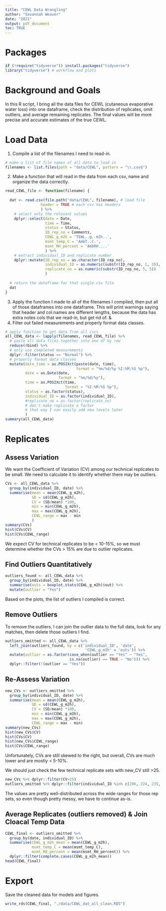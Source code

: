```yaml
---
title: "CEWL Data Wrangling"
author: "Savannah Weaver"
date: "2021"
output: pdf_document
toc: TRUE
---
```



# Packages

```r
if (!require("tidyverse")) install.packages("tidyverse")
library("tidyverse") # workflow and plots
```


# Background and Goals

In this R script, I bring all the data files for CEWL (cutaneous evaporative water loss) into one dataframe, check the distribution of replicates, omit outliers, and average remaining replicates. The final values will be more precise and accurate estimates of the true CEWL.


# Load Data

1. Compile a list of the filenames I need to read-in.

```r
# make a list of file names of all data to load in
filenames <- list.files(path = "data/CEWL", pattern = "\\.csv$")
```

2. Make a function that will read in the data from each csv, name and organize the data correctly. 

```r
read_CEWL_file <- function(filename) {
  
  dat <- read.csv(file.path("data/CEWL", filename), # load file
                header = TRUE # each csv has headers
                ) %>%
    # select only the relevant values
    dplyr::select(date = Date, 
                  time = Time, 
                  status = Status,
                  ID_rep_no = Comments,
                  CEWL_g_m2h = 'TEWL..g..m2h..', 
                  msmt_temp_C = 'AmbT..C.', 
                  msmt_RH_percent = 'AmbRH....'
                  ) %>%
    # extract individual_ID and replicate number
    dplyr::mutate(ID_rep_no = as.character(ID_rep_no),
                  individual_ID = as.numeric(substr(ID_rep_no, 1, 3)),
                  replicate_no = as.numeric(substr(ID_rep_no, 5, 5))
                  )
  
  # return the dataframe for that single csv file
  dat
}
```

3. Apply the function I made to all of the filenames I compiled, then put all of those dataframes into one dataframe. This will print warnings saying that header and col.names are different lengths, because the data has extra notes cols that we read-in, but get rid of.
&
4. Filter out failed measurements and properly format data classes.

```r
# apply function to get data from all csvs
all_CEWL_data <- lapply(filenames, read_CEWL_file) %>%
  # paste all data files together into one df by row
  reduce(rbind) %>%
  # only use completed measurements
  dplyr::filter(status == "Normal") %>%
  # properly format data classes
  mutate(date_time = as.POSIXct(paste(date, time), 
                                format = "%m/%d/%y %I:%M:%S %p"),
         date = as.Date(date, 
                        format = "%m/%d/%y"),
         time = as.POSIXct(time, 
                           format = "%I:%M:%S %p"),
         status = as.factor(status),
         individual_ID = as.factor(individual_ID),
         #replicate_no = as.factor(replicate_no)
         # don't make replicate a factor
         # that way I can easily add new levels later
         )
summary(all_CEWL_data)
```





# Replicates

## Assess Variation

We want the Coefficient of Variation (CV) among our technical replicates to be small. We need to calculate it to identify whether there may be outliers.

```r
CVs <- all_CEWL_data %>%
  group_by(individual_ID, date) %>%
  summarise(mean = mean(CEWL_g_m2h),
            SD = sd(CEWL_g_m2h),
            CV = (SD/mean) *100,
            min = min(CEWL_g_m2h),
            max = max(CEWL_g_m2h),
            CEWL_range = max - min
            )
summary(CVs)
hist(CVs$CV)
hist(CVs$CEWL_range) 
```

We expect CV for technical replicates to be < 10-15%, so we must determine whether the CVs > 15% are due to outlier replicates.



## Find Outliers Quantitatively

```r
outliers_found <- all_CEWL_data %>%
  group_by(individual_ID, date) %>%
  summarise(outs = boxplot.stats(CEWL_g_m2h)$out) %>%
  mutate(outlier = "Yes")
```

Based on the plots, the list of outliers I compiled is correct.


## Remove Outliers

To remove the outliers, I can join the outlier data to the full data, look for any matches, then delete those outliers I find.

```r
outliers_omitted <- all_CEWL_data %>%
  left_join(outliers_found, by = c('individual_ID', 'date', 
                                    'CEWL_g_m2h' = 'outs')) %>%
  mutate(outlier = as.factor(case_when(outlier == "Yes" ~ "Yes",
                             is.na(outlier) == TRUE ~ "No"))) %>%
  dplyr::filter(!(outlier == "Yes"))
```




## Re-Assess Variation

```r
new_CVs <- outliers_omitted %>%
  group_by(individual_ID, date) %>%
  summarise(mean = mean(CEWL_g_m2h),
            SD = sd(CEWL_g_m2h),
            CV = (SD/mean) *100,
            min = min(CEWL_g_m2h),
            max = max(CEWL_g_m2h),
            CEWL_range = max - min)
summary(new_CVs)
hist(new_CVs$CV)
hist(CVs$CV)
hist(new_CVs$CEWL_range) 
hist(CVs$CEWL_range) 
```


Unfortunately, CVs are still skewed to the right, but overall, CVs are much lower and are mostly < 5-10%. 

We should just check the few technical replicate sets with new_CV still >25.

```r
new_CVs %>% dplyr::filter(CV>25)
outliers_omitted %>% dplyr::filter(individual_ID %in% c(206, 224, 235, 271, 291))
```

The values are pretty well-distributed across the wide ranges for those rep sets, so even though pretty messy, we have to continue as-is.

## Average Replicates (outliers removed) & Join Cloacal Temp Data

```r
CEWL_final <- outliers_omitted %>%
  group_by(date, individual_ID) %>%
  summarise(CEWL_g_m2h_mean = mean(CEWL_g_m2h),
            msmt_temp_C = mean(msmt_temp_C),
            msmt_RH_percent = mean(msmt_RH_percent)) %>%
  dplyr::filter(complete.cases(CEWL_g_m2h_mean))
head(CEWL_final)
```


# Export

Save the cleaned data for models and figures.

```r
write_rds(CEWL_final, "./data/CEWL_dat_all_clean.RDS")
```



